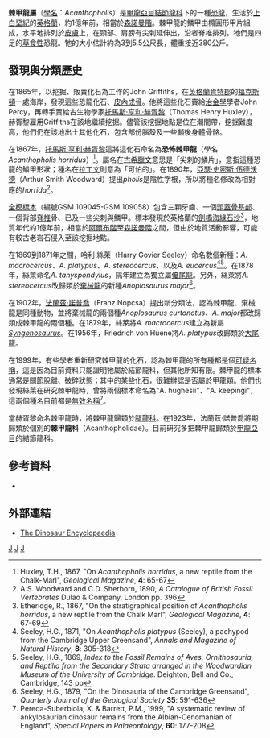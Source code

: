{{Automatic Taxobox
| taxon = Acanthopholis
| status = Fossil
| fossil_range = {{fossil range|97}} 
| image = Acanthopholis copia.jpg
| image_caption = 
| authority = [[托馬斯·亨利·赫胥黎|Huxley]], 1867
| type_species = '''恐怖棘甲龍<br>''Acanthopholis horridus'''''
| type_species_authority = Huxley, 1867 
}}
'''棘甲龍屬'''（[[學名|學名]]：''Acanthopholis''）是[[甲龍亞目|甲龍亞目]][[結節龍科|結節龍科]]下的一種[[恐龍|恐龍]]，生活於[[白堊紀|上白堊紀]]的[[英格蘭|英格蘭]]，約1億年前，相當於[[森諾曼階|森諾曼階]]。棘甲龍的鱗甲由橢圓形甲片組成，水平地排列於[[皮膚|皮膚]]上，在頸部、肩膀有尖刺延伸出，沿者脊椎排列。牠們是四足的[[草食性|草食性]]恐龍。牠的大小估計約為3到5.5公尺長，體重接近380公斤。

==發現與分類歷史==
在1865年，以挖掘、販賣化石為工作的John Griffiths，在[[英格蘭|英格蘭]][[肯特郡|肯特郡]]的[[福克斯頓|福克斯頓]]一處海岸，發現這些恐龍化石、[[皮內成骨|皮內成骨]]。他將這些化石賣給[[治金學|治金學]]學者John Percy，再轉手賣給古生物學家[[托馬斯·亨利·赫胥黎|托馬斯·亨利·赫胥黎]]（Thomas Henry Huxley），赫胥黎雇用Griffiths在該地繼續挖掘。儘管該挖掘地點是位在潮間帶，挖掘難度高，他們仍在該地出土其他化石，包含部份腦殼及一些顱後身體骨骼。

在1867年，[[托馬斯·亨利·赫胥黎|托馬斯·亨利·赫胥黎]]這將這化石命名為'''恐怖棘甲龍'''（學名''Acanthopholis horridus''）<ref>Huxley, T.H., 1867, "On ''Acanthopholis horridus'', a new reptile from the Chalk-Marl", ''Geological Magazine'', '''4''': 65-67</ref>。屬名在[[古希臘文|古希臘文]]意思是「尖刺的鱗片」，意指這種恐龍的鱗甲形狀；種名在[[拉丁文|拉丁文]]則意為「可怕的」。在1890年，[[亞瑟·史密斯·伍德沃德|亞瑟·史密斯·伍德沃德]]（Arthur Smith Woodward）提出''pholis''是陰性字根，所以將種名修改為相對應的''horrida''<ref>A.S. Woodward and C.D. Sherborn, 1890, ''A Catalogue of British Fossil Vertebrates'' Dulao & Company, London pp. 396</ref>。

[[全模標本|全模標本]]（編號GSM 109045-GSM 109058）包含三顆牙齒、一個[[頭蓋骨基部|頭蓋骨基部]]、一個背部[[脊椎|脊椎]]骨、已及一些尖刺與鱗甲。標本發現於英格蘭的[[劍橋海綠石沙|劍橋海綠石沙]]<ref>Etheridge, R., 1867, "On the stratigraphical position of ''Acanthopholis horridus'', a new reptile from the Chalk Marl", ''Geological Magazine'', '''4''': 67-69</ref>，地質年代約1億年前，相當於[[阿爾布階|阿爾布階]]至[[森諾曼階|森諾曼階]]之間，但由於地質活動影響，可能有較古老岩石侵入至該挖掘地點。

在1869到1871年之間，哈利·絲萊（Harry Govier Seeley）命名數個新種：''A. macrocercus''、''A. platypus''、''A. stereocercus''、以及''A. eucercus''<ref>Seeley, H.G., 1871, "On ''Acanthopholis platypus'' (Seeley), a pachypod from the Cambridge Upper Greensand", ''Annals and Magazine of Natural History'', '''8''': 305-318</ref><ref>Seeley, H.G., 1869, ''Index to the Fossil Remains of Aves, Ornithosauria, and Reptilia from the Secondary Strata arranged in the Woodwardian Museum of the University of Cambridge''. Deighton, Bell and Co., Cambridge, 143 pp</ref>。在1878年，絲萊命名''A. tanyspondylus''，隔年建立為獨立屬[[優尾龍|優尾龍]]。另外，絲萊將''A. stereocercus''改歸類於[[棄械龍|棄械龍]]的新種''Anoplosaurus major''<ref>Seeley, H.G., 1879, "On the Dinosauria of the Cambridge Greensand", ''Quarterly Journal of the Geological Society'' '''35''': 591-636</ref>。

在1902年，[[法蘭茲·諾普喬|法蘭茲·諾普喬]]（Franz Nopcsa）提出新分類法，認為棘甲龍、棄械龍是同種動物，並將棄械龍的兩個種''Anoplosaurus curtonotus''、''A. major''都改歸類成棘甲龍的兩個種。在1879年，絲萊將''A. macrocercus''建立為新屬''[[Syngonosaurus|Syngonosaurus]]''。在1956年，Friedrich von Huene將''A. platypus''改歸類於[[大尾龍|大尾龍]]。

在1999年，有些學者重新研究棘甲龍的化石，認為棘甲龍的所有種都是個[[可疑名稱|可疑名稱]]，這是因為目前資料只能證明牠屬於結節龍科，但其他所知有限。棘甲龍的標本通常是關節脫離、破碎狀態；其中的某些化石，很難辦認是否屬於甲龍類。他們也發現絲萊在研究棘甲龍時，曾將兩個標本命名為"A. hughesii"、"A. keepingi"，這兩個種名目前都是[[無效名稱|無效名稱]]<ref>Pereda-Suberbiola, X. & Barrett, P.M., 1999, "A systematic review of ankylosaurian dinosaur remains from the Albian-Cenomanian of England", ''Special Papers in Palaeontology'', '''60''': 177-208</ref>。

當赫胥黎命名棘甲龍時，將棘甲龍歸類於[[腿龍科|腿龍科]]。在1923年，法蘭茲·諾普喬將期歸類於個別的'''棘甲龍科'''（Acanthopholidae）。目前研究多把棘甲龍歸類於[[甲龍亞目|甲龍亞目]]的結節龍科。

== 參考資料 ==
{{reflist}}
* {{cite book|title=The Armored Dinosaurs|year=2001|chapter=Phylogenetic Analysis of Ankylosauria|editor=Carpenter, Kenneth(ed)|author=Carpenter, Kenneth|pages=455–480|publisher=Indiana University Press|id=ISBN 978-0-253-33964-5}}

== 外部連結 ==
* [http://web.me.com/dinoruss/de_4/5a641a8.htm The Dinosaur Encyclopaedia] {{Wayback|url=http://web.me.com/dinoruss/de_4/5a641a8.htm |date=20090921064307 }}
{{Thyreophora|A.}}
{{Taxonbar|from=Q133200}}

[[Category:結節龍科|J]]
[[Category:上白堊紀恐龍|J]]
[[Category:歐洲恐龍|J]]